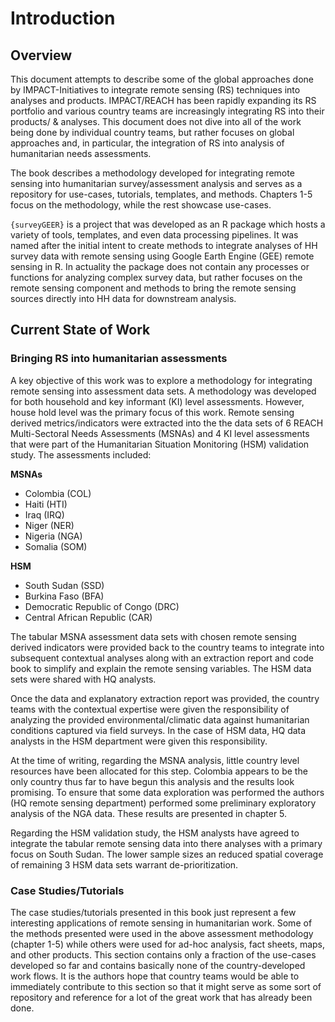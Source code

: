
# Introduction

## Overview

This document attempts to describe some of the global approaches done by IMPACT-Initiatives to integrate remote sensing (RS) techniques into analyses and products. IMPACT/REACH has been rapidly expanding its RS portfolio and various country teams are increasingly integrating RS into their products/ & analyses. This document does not dive into all of the  work being done by individual country teams, but rather focuses on global approaches and, in particular, the integration of RS into analysis of humanitarian needs assessments.

The book describes a methodology developed for integrating remote sensing into humanitarian survey/assessment analysis and serves as a repository for use-cases, tutorials, templates, and methods. Chapters 1-5 focus on the methodology, while the rest showcase use-cases.

`{surveyGEER}` is a project that was developed as an R package which hosts a variety of tools, templates, and even data processing pipelines. It was named after the initial intent to create methods to integrate analyses of HH survey data with remote sensing using Google Earth Engine (GEE) remote sensing in R. In actuality the package does not contain any processes or functions for analyzing complex survey data, but rather focuses on the remote sensing component and methods to bring the remote sensing sources directly into HH data for downstream analysis. 


## Current State of Work

### Bringing RS into humanitarian assessments {#current-work-status-assessment}

A key objective of this work was to explore a methodology for integrating remote sensing into assessment data sets. A methodology was developed for both household  and key informant (KI) level assessments. However, house hold level was the primary focus of this work. Remote sensing derived metrics/indicators were extracted into the the data sets of 6 REACH Multi-Sectoral Needs Assessments (MSNAs) and 4 KI level assessments that were part of the Humanitarian Situation Monitoring (HSM) validation study. The assessments included:

**MSNAs**

- Colombia (COL)
- Haiti (HTI)
- Iraq (IRQ)
- Niger (NER)
- Nigeria (NGA)
- Somalia (SOM)

**HSM**

- South Sudan (SSD)
- Burkina Faso (BFA)
- Democratic Republic of Congo (DRC)
- Central African Republic (CAR)

The tabular MSNA assessment data sets with chosen remote sensing derived indicators were provided back to the country teams to integrate into subsequent contextual analyses along with an extraction report and code book to simplify and explain the remote sensing variables. The HSM data sets were shared with HQ analysts.

Once the data and explanatory extraction report was provided, the country teams with the contextual expertise were given the responsibility of analyzing the provided environmental/climatic data against humanitarian conditions captured via field surveys. In the case of HSM data, HQ data analysts in the HSM department were given this responsibility.

At the time of writing, regarding the MSNA analysis, little country level resources have been allocated for this step. Colombia appears to be the only country thus far to have begun this analysis and the results look promising. To ensure that some data exploration was performed the authors (HQ remote sensing department) performed some preliminary exploratory analysis of the NGA data. These results are presented in chapter 5. 

Regarding the HSM validation study, the HSM analysts have agreed to integrate the tabular remote sensing data into there analyses with a primary focus on South Sudan. The lower sample sizes an reduced spatial coverage of remaining 3 HSM data sets warrant de-prioritization.

### Case Studies/Tutorials

The case studies/tutorials presented in this book just represent a few interesting applications of remote sensing in humanitarian work. Some of the methods presented were used in the above assessment methodology (chapter 1-5) while others were used for ad-hoc analysis, fact sheets, maps, and other products. This section contains only a fraction of the use-cases developed so far and contains basically none of the country-developed work flows. It is the authors hope that country teams would be able to immediately contribute to this section so that it might serve as some sort of repository and reference for a lot of the great work that has already been done.
